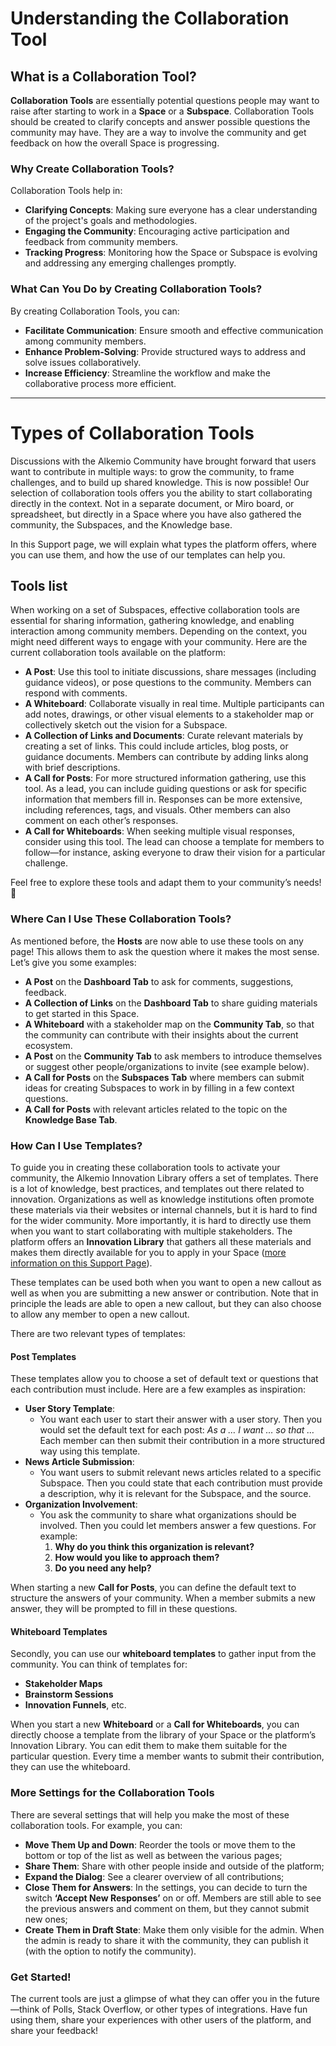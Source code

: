 # Understanding the Collaboration Tool

## What is a Collaboration Tool?

**Collaboration Tools** are essentially potential questions people may want to raise after starting to work in a **Space** or a **Subspace**. Collaboration Tools should be created to clarify concepts and answer possible questions the community may have. They are a way to involve the community and get feedback on how the overall Space is progressing.

### Why Create Collaboration Tools?

Collaboration Tools help in:

- **Clarifying Concepts**: Making sure everyone has a clear understanding of the project's goals and methodologies.
- **Engaging the Community**: Encouraging active participation and feedback from community members.
- **Tracking Progress**: Monitoring how the Space or Subspace is evolving and addressing any emerging challenges promptly.

### What Can You Do by Creating Collaboration Tools?

By creating Collaboration Tools, you can:

- **Facilitate Communication**: Ensure smooth and effective communication among community members.
- **Enhance Problem-Solving**: Provide structured ways to address and solve issues collaboratively.
- **Increase Efficiency**: Streamline the workflow and make the collaborative process more efficient.

---

# Types of Collaboration Tools

Discussions with the Alkemio Community have brought forward that users want to contribute in multiple ways: to grow the community, to frame challenges, and to build up shared knowledge. This is now possible! Our selection of collaboration tools offers you the ability to start collaborating directly in the context. Not in a separate document, or Miro board, or spreadsheet, but directly in a Space where you have also gathered the community, the Subspaces, and the Knowledge base.

In this Support page, we will explain what types the platform offers, where you can use them, and how the use of our templates can help you.

## Tools list

When working on a set of Subspaces, effective collaboration tools are essential for sharing information, gathering knowledge, and enabling interaction among community members. Depending on the context, you might need different ways to engage with your community. Here are the current collaboration tools available on the platform:

- **A Post**: Use this tool to initiate discussions, share messages (including guidance videos), or pose questions to the community. Members can respond with comments.
- **A Whiteboard**: Collaborate visually in real time. Multiple participants can add notes, drawings, or other visual elements to a stakeholder map or collectively sketch out the vision for a Subspace.
- **A Collection of Links and Documents**: Curate relevant materials by creating a set of links. This could include articles, blog posts, or guidance documents. Members can contribute by adding links along with brief descriptions.
- **A Call for Posts**: For more structured information gathering, use this tool. As a lead, you can include guiding questions or ask for specific information that members fill in. Responses can be more extensive, including references, tags, and visuals. Other members can also comment on each other’s responses.
- **A Call for Whiteboards**: When seeking multiple visual responses, consider using this tool. The lead can choose a template for members to follow—for instance, asking everyone to draw their vision for a particular challenge.

Feel free to explore these tools and adapt them to your community’s needs! 🚀

### Where Can I Use These Collaboration Tools?

As mentioned before, the **Hosts** are now able to use these tools on any page! This allows them to ask the question where it makes the most sense. Let’s give you some examples:

- **A Post** on the **Dashboard Tab** to ask for comments, suggestions, feedback.
- **A Collection of Links** on the **Dashboard Tab** to share guiding materials to get started in this Space.
- **A Whiteboard** with a stakeholder map on the **Community Tab**, so that the community can contribute with their insights about the current ecosystem.
- **A Post** on the **Community Tab** to ask members to introduce themselves or suggest other people/organizations to invite (see example below).
- **A Call for Posts** on the **Subspaces Tab** where members can submit ideas for creating Subspaces to work in by filling in a few context questions.
- **A Call for Posts** with relevant articles related to the topic on the **Knowledge Base Tab**.

### How Can I Use Templates?

To guide you in creating these collaboration tools to activate your community, the Alkemio Innovation Library offers a set of templates. There is a lot of knowledge, best practices, and templates out there related to innovation. Organizations as well as knowledge institutions often promote these materials via their websites or internal channels, but it is hard to find for the wider community. More importantly, it is hard to directly use them when you want to start collaborating with multiple stakeholders. The platform offers an **Innovation Library** that gathers all these materials and makes them directly available for you to apply in your Space ([more information on this Support Page](#)).

These templates can be used both when you want to open a new callout as well as when you are submitting a new answer or contribution. Note that in principle the leads are able to open a new callout, but they can also choose to allow any member to open a new callout.

There are two relevant types of templates:

#### Post Templates

These templates allow you to choose a set of default text or questions that each contribution must include. Here are a few examples as inspiration:

- **User Story Template**:
  - You want each user to start their answer with a user story. Then you would set the default text for each post: _As a … I want … so that …_ Each member can then submit their contribution in a more structured way using this template.
- **News Article Submission**:
  - You want users to submit relevant news articles related to a specific Subspace. Then you could state that each contribution must provide a description, why it is relevant for the Subspace, and the source.
- **Organization Involvement**:
  - You ask the community to share what organizations should be involved. Then you could let members answer a few questions. For example:
    1. **Why do you think this organization is relevant?**
    2. **How would you like to approach them?**
    3. **Do you need any help?**

When starting a new **Call for Posts**, you can define the default text to structure the answers of your community. When a member submits a new answer, they will be prompted to fill in these questions.

#### Whiteboard Templates

Secondly, you can use our **whiteboard templates** to gather input from the community. You can think of templates for:

- **Stakeholder Maps**
- **Brainstorm Sessions**
- **Innovation Funnels**, etc.

When you start a new **Whiteboard** or a **Call for Whiteboards**, you can directly choose a template from the library of your Space or the platform’s Innovation Library. You can edit them to make them suitable for the particular question. Every time a member wants to submit their contribution, they can use the whiteboard.

### More Settings for the Collaboration Tools

There are several settings that will help you make the most of these collaboration tools. For example, you can:

- **Move Them Up and Down**: Reorder the tools or move them to the bottom or top of the list as well as between the various pages;
- **Share Them**: Share with other people inside and outside of the platform;
- **Expand the Dialog**: See a clearer overview of all contributions;
- **Close Them for Answers**: In the settings, you can decide to turn the switch **‘Accept New Responses’** on or off. Members are still able to see the previous answers and comment on them, but they cannot submit new ones;
- **Create Them in Draft State**: Make them only visible for the admin. When the admin is ready to share it with the community, they can publish it (with the option to notify the community).

### Get Started!

The current tools are just a glimpse of what they can offer you in the future—think of Polls, Stack Overflow, or other types of integrations. Have fun using them, share your experiences with other users of the platform, and share your feedback!
